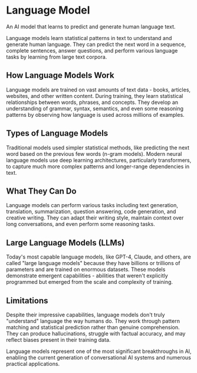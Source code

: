 
<StructuredData 
  title="Language Model" 
  description="An AI model that learns to predict and generate human language text. Language models learn statistical patterns in text to understand and generate human language, enabling them to predict, complete sentences, answer questions, and perform various language tasks." 
  url="https://ai-glossary.com/L/language-model" 
/>

# Language Model

An AI model that learns to predict and generate human language text.

Language models learn statistical patterns in text to understand and generate human language. They can predict the next word in a sequence, complete sentences, answer questions, and perform various language tasks by learning from large text corpora.

## How Language Models Work
Language models are trained on vast amounts of text data - books, articles, websites, and other written content. During training, they learn statistical relationships between words, phrases, and concepts. They develop an understanding of grammar, syntax, semantics, and even some reasoning patterns by observing how language is used across millions of examples.

## Types of Language Models
Traditional models used simpler statistical methods, like predicting the next word based on the previous few words (n-gram models).
Modern neural language models use deep learning architectures, particularly transformers, to capture much more complex patterns and longer-range dependencies in text.

## What They Can Do
Language models can perform various tasks including text generation, translation, summarization, question answering, code generation, and creative writing. They can adapt their writing style, maintain context over long conversations, and even perform some reasoning tasks.

## Large Language Models (LLMs)
Today's most capable language models, like GPT-4, Claude, and others, are called "large language models" because they have billions or trillions of parameters and are trained on enormous datasets. These models demonstrate emergent capabilities - abilities that weren't explicitly programmed but emerged from the scale and complexity of training.

## Limitations
Despite their impressive capabilities, language models don't truly "understand" language the way humans do. They work through pattern matching and statistical prediction rather than genuine comprehension. They can produce hallucinations, struggle with factual accuracy, and may reflect biases present in their training data.

Language models represent one of the most significant breakthroughs in AI, enabling the current generation of conversational AI systems and numerous practical applications.